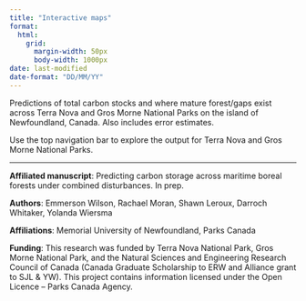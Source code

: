 ```yaml
---
title: "Interactive maps"
format:
  html:
    grid:
      margin-width: 50px
      body-width: 1000px
date: last-modified
date-format: "DD/MM/YY"
---
```


Predictions of total carbon stocks and where mature forest/gaps exist across Terra Nova and Gros Morne National Parks on the island of Newfoundland, Canada. Also includes error estimates.

Use the top navigation bar to explore the output for Terra Nova and Gros Morne National Parks.

------------------------------------------------------------------------

**Affiliated manuscript**: Predicting carbon storage across maritime boreal forests under combined disturbances. In prep.

**Authors**: Emmerson Wilson, Rachael Moran, Shawn Leroux, Darroch Whitaker, Yolanda Wiersma

**Affiliations**: Memorial University of Newfoundland, Parks Canada

**Funding**: This research was funded by Terra Nova National Park, Gros Morne National Park, and the Natural Sciences and Engineering Research Council of Canada (Canada Graduate Scholarship to ERW and Alliance grant to SJL & YW). This project contains information licensed under the Open Licence – Parks Canada Agency.
